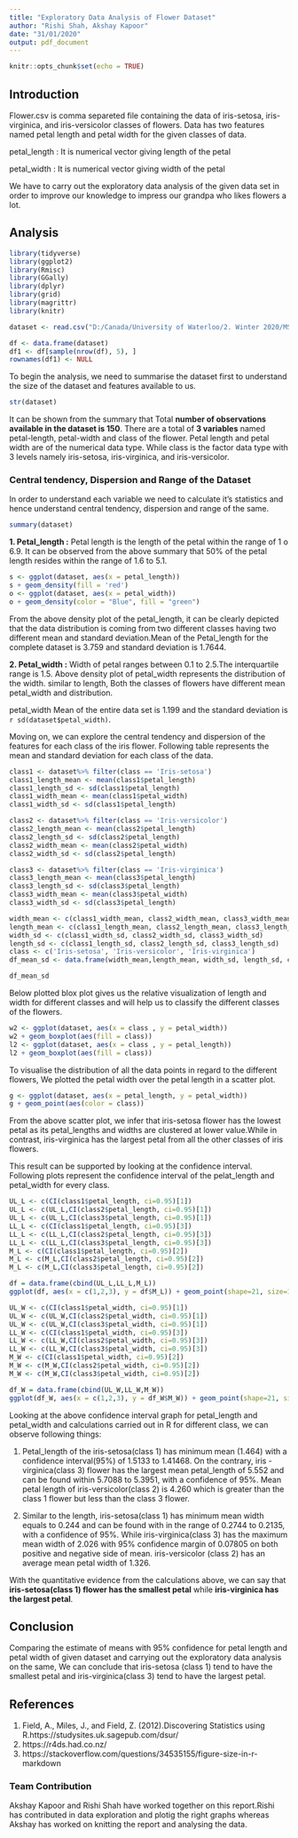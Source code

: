 ```yaml
---
title: "Exploratory Data Analysis of Flower Dataset"
author: "Rishi Shah, Akshay Kapoor"
date: "31/01/2020"
output: pdf_document
---
```


```r
knitr::opts_chunk$set(echo = TRUE)
```

## Introduction

Flower.csv is comma separeted file containing the data of iris-setosa, iris-virginica, and iris-versicolor classes of flowers. Data has two features named petal length and petal width for the given classes of data.

petal_length : It is numerical vector giving length of the petal

petal_width : It is numerical vector giving width of the petal

We have to carry out the exploratory data analysis of the given data set in order to improve our knowledge to impress our grandpa who likes flowers a lot.

## Analysis

```r
library(tidyverse)
library(ggplot2)
library(Rmisc)
library(GGally)
library(dplyr)
library(grid)
library(magrittr)
library(knitr)

dataset <- read.csv("D:/Canada/University of Waterloo/2. Winter 2020/MSCI 718/Assignments/MSCI 599MSCI 718 - Winter 2020 - 1222020 - 304 AM/flower.csv", header = TRUE)

```
```r
df <- data.frame(dataset)
df1 <- df[sample(nrow(df), 5), ]
rownames(df1) <- NULL

```

To begin the analysis, we need to summarise the dataset first to understand the size of the dataset and features available to us.
```r
str(dataset)
```

It can be shown from the summary that Total **number of observations available in the dataset is 150**. There are a total of **3 variables** named petal-length, petal-width and class of the flower. Petal length and petal width are of the numerical data type. While class is the factor data type with 3 levels namely iris-setosa, iris-virginica, and iris-versicolor.

### Central tendency, Dispersion and Range of the Dataset

In order to understand each variable we need to calculate it's statistics and hence understand central tendency, dispersion and range of the same.

```r
summary(dataset)
```

**1. Petal_length :** Petal length is the length of the petal within the range of 1 o 6.9. It can be observed from the above summary that 50% of the petal length resides within the range of 1.6 to 5.1. 

```r
s <- ggplot(dataset, aes(x = petal_length))
s + geom_density(fill = 'red') 
o <- ggplot(dataset, aes(x = petal_width))
o + geom_density(color = "Blue", fill = "green")

```

From the above density plot of the petal_length, it can be clearly depicted that the data distribution is coming from two different classes having two different mean and standard deviation.Mean of the Petal_length for the complete dataset is 3.759 and standard deviation is 1.7644.


**2. Petal_width :** Width of petal ranges between 0.1 to 2.5.The interquartile range is 1.5. Above density plot of petal_width represents the distribution of the width. similar to length, Both the classes of flowers have different mean petal_width and distribution.  

petal_width Mean of the entire data set is 1.199 and the standard deviation is `r sd(dataset$petal_width)`. 

Moving on, we can explore the central tendency and dispersion of the features for each class of the iris flower. Following table represents the mean and standard deviation for each class of the data.

```r
class1 <- dataset%>% filter(class == 'Iris-setosa')
class1_length_mean <- mean(class1$petal_length)
class1_length_sd <- sd(class1$petal_length)
class1_width_mean <- mean(class1$petal_width)
class1_width_sd <- sd(class1$petal_length)

class2 <- dataset%>% filter(class == 'Iris-versicolor')
class2_length_mean <- mean(class2$petal_length)
class2_length_sd <- sd(class2$petal_length)
class2_width_mean <- mean(class2$petal_width)
class2_width_sd <- sd(class2$petal_length)

class3 <- dataset%>% filter(class == 'Iris-virginica')
class3_length_mean <- mean(class3$petal_length)
class3_length_sd <- sd(class3$petal_length)
class3_width_mean <- mean(class3$petal_width)
class3_width_sd <- sd(class3$petal_length)

width_mean <- c(class1_width_mean, class2_width_mean, class3_width_mean) 
length_mean <- c(class1_length_mean, class2_length_mean, class3_length_mean)
width_sd <- c(class1_width_sd, class2_width_sd, class3_width_sd)
length_sd <- c(class1_length_sd, class2_length_sd, class3_length_sd)
class <- c('Iris-setosa', 'Iris-versicolor', 'Iris-virginica')
df_mean_sd <- data.frame(width_mean,length_mean, width_sd, length_sd, class)

df_mean_sd
```

Below plotted blox plot gives us the relative visualization of length and width for different classes and will help us to classify the different classes of the flowers.


```r

w2 <- ggplot(dataset, aes(x = class , y = petal_width))
w2 + geom_boxplot(aes(fill = class))
l2 <- ggplot(dataset, aes(x = class , y = petal_length))
l2 + geom_boxplot(aes(fill = class))

```


To visualise the distribution of all the data points in regard to the different flowers, We plotted the petal width over the petal length in a scatter plot.


```r

g <- ggplot(dataset, aes(x = petal_length, y = petal_width))
g + geom_point(aes(color = class))

```

From the above scatter plot, we infer that iris-setosa flower has the lowest petal as its petal_lengths and widths are clustered at lower value.While in contrast, iris-virginica has the largest petal from all the other classes of iris flowers.

This result can be supported by looking at the confidence interval. Following plots represent the confidence interval of the pelat_length and petal_width for every class.

```r

UL_L <- c(CI(class1$petal_length, ci=0.95)[1])
UL_L <- c(UL_L,CI(class2$petal_length, ci=0.95)[1])
UL_L <- c(UL_L,CI(class3$petal_length, ci=0.95)[1])
LL_L <- c(CI(class1$petal_length, ci=0.95)[3])
LL_L <- c(LL_L,CI(class2$petal_length, ci=0.95)[3])
LL_L <- c(LL_L,CI(class3$petal_length, ci=0.95)[3])
M_L <- c(CI(class1$petal_length, ci=0.95)[2])
M_L <- c(M_L,CI(class2$petal_length, ci=0.95)[2])
M_L <- c(M_L,CI(class3$petal_length, ci=0.95)[2])

df = data.frame(cbind(UL_L,LL_L,M_L))
ggplot(df, aes(x = c(1,2,3), y = df$M_L)) + geom_point(shape=21, size=1.5, fill="white") + geom_errorbar(aes(ymin = df$LL_L, ymax = df$UL_L, color = factor(c(1,2,3)), width = 0.2)) + xlab('Flowers') + ylab('petal_length') + theme_bw() + coord_flip()

UL_W <- c(CI(class1$petal_width, ci=0.95)[1])
UL_W <- c(UL_W,CI(class2$petal_width, ci=0.95)[1])
UL_W <- c(UL_W,CI(class3$petal_width, ci=0.95)[1])
LL_W <- c(CI(class1$petal_width, ci=0.95)[3])
LL_W <- c(LL_W,CI(class2$petal_width, ci=0.95)[3])
LL_W <- c(LL_W,CI(class3$petal_width, ci=0.95)[3])
M_W <- c(CI(class1$petal_width, ci=0.95)[2])
M_W <- c(M_W,CI(class2$petal_width, ci=0.95)[2])
M_W <- c(M_W,CI(class3$petal_width, ci=0.95)[2])

df_W = data.frame(cbind(UL_W,LL_W,M_W))
ggplot(df_W, aes(x = c(1,2,3), y = df_W$M_W)) + geom_point(shape=21, size=1.5, fill="white") + geom_errorbar(aes(ymin = df_W$LL_W, ymax = df_W$UL_W, color = factor(c(1,2,3)), width = 0.2)) + xlab('Flowers') + ylab('petal_width') + theme_bw() + coord_flip()

```
Looking at the above confidence interval graph for petal_length and petal_width and calculations carried out in R for different class, we can observe following things:

1. Petal_length of the iris-setosa(class 1) has minimum mean (1.464) with a confidence interval(95%) of 1.5133 to 1.41468. On the contrary, iris - virginica(class 3) flower has the largest mean petal_length of 5.552  and can be found within  5.7088 to 5.3951, with a confidence of 95%. Mean petal length of iris-versicolor(class 2) is 4.260 which is greater than the class 1 flower but less than the class 3 flower.

2. Similar to the length, iris-setosa(class 1) has minimum mean width equals to 0.244 and can be found with in the range of 0.2744 to 0.2135, with a confidence of 95%. While iris-virginica(class 3) has the maximum mean width of 2.026 with 95% confidence margin of 0.07805 on both positive and negative side of mean. iris-versicolor (class 2) has an average mean petal width of 1.326.

With the quantitative evidence from the calculations above, we can say that **iris-setosa(class 1) flower has the smallest petal** while **iris-virginica has the largest petal**.

## Conclusion

Comparing the estimate of means with 95% confidence for petal length and petal width of given dataset and carrying out the exploratory data analysis on the same, We can conclude that iris-setosa (class 1) tend to have the smallest petal and iris-virginica(class 3) tend to have the largest petal.

## References

1. Field, A., Miles, J., and Field, Z. (2012).Discovering Statistics using R.https://studysites.uk.sagepub.com/dsur/ 
2. https://r4ds.had.co.nz/
3. https://stackoverflow.com/questions/34535155/figure-size-in-r-markdown



### Team Contribution

Akshay Kapoor and Rishi Shah have worked together on this report.Rishi has contributed in data exploration and plotig the right graphs whereas Akshay has worked on knitting the report and analysing the data.

